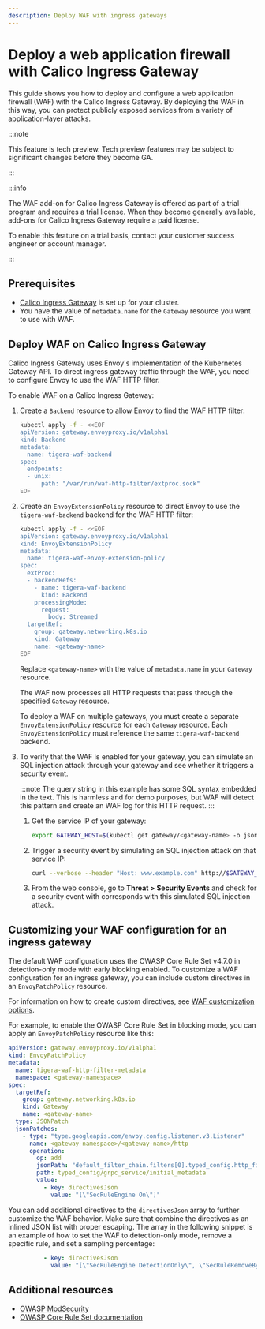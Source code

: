 ```yaml
---
description: Deploy WAF with ingress gateways
---
```


# Deploy a web application firewall with Calico Ingress Gateway

This guide shows you how to deploy and configure a web application firewall (WAF) with the Calico Ingress Gateway.
By deploying the WAF in this way, you can protect publicly exposed services from a variety of application-layer attacks.

:::note

This feature is tech preview. Tech preview features may be subject to significant changes before they become GA.

:::

:::info

The WAF add-on for Calico Ingress Gateway is offered as part of a trial program and requires a trial license.
When they become generally available, add-ons for Calico Ingress Gateway require a paid license.

To enable this feature on a trial basis, contact your customer success engineer or account manager.

:::

## Prerequisites

* [Calico Ingress Gateway](../networking/gateway-api.mdx) is set up for your cluster.
* You have the value of `metadata.name`  for the `Gateway` resource you want to use with WAF.

## Deploy WAF on Calico Ingress Gateway

Calico Ingress Gateway uses Envoy's implementation of the Kubernetes Gateway API.
To direct ingress gateway traffic through the WAF, you need to configure Envoy to use the WAF HTTP filter.

To enable WAF on a Calico Ingress Gateway:

1. Create a `Backend` resource to allow Envoy to find the WAF HTTP filter:

   ```bash
   kubectl apply -f - <<EOF
   apiVersion: gateway.envoyproxy.io/v1alpha1
   kind: Backend
   metadata:
     name: tigera-waf-backend
   spec:
     endpoints:
     - unix:
         path: "/var/run/waf-http-filter/extproc.sock"
   EOF
   ```

1. Create an `EnvoyExtensionPolicy` resource to direct Envoy to use the `tigera-waf-backend` backend for the WAF HTTP filter:

   ```bash
   kubectl apply -f - <<EOF
   apiVersion: gateway.envoyproxy.io/v1alpha1
   kind: EnvoyExtensionPolicy
   metadata:
     name: tigera-waf-envoy-extension-policy
   spec:
     extProc:
     - backendRefs:
       - name: tigera-waf-backend
         kind: Backend
       processingMode:
         request:
           body: Streamed
     targetRef:
       group: gateway.networking.k8s.io
       kind: Gateway
       name: <gateway-name>
   EOF
   ```

   Replace `<gateway-name>` with the value of `metadata.name` in your `Gateway` resource.

   The WAF now processes all HTTP requests that pass through the specified `Gateway` resource.

   To deploy a WAF on multiple gateways, you must create a separate `EnvoyExtensionPolicy` resource for each `Gateway` resource.
   Each `EnvoyExtensionPolicy` must reference the same `tigera-waf-backend` backend.

1. To verify that the WAF is enabled for your gateway, you can simulate an SQL injection attack through your gateway and see whether it triggers a security event.

   :::note
   The query string in this example has some SQL syntax embedded in the text. This is harmless and for demo purposes, but WAF will detect this pattern and create an WAF log for this HTTP request.
   :::

   1. Get the service IP of your gateway:

      ```bash
      export GATEWAY_HOST=$(kubectl get gateway/<gateway-name> -o jsonpath='{.status.addresses[0].value}')
      ```
   1. Trigger a security event by simulating an SQL injection attack on that service IP:

      ```bash
      curl --verbose --header "Host: www.example.com" http://$GATEWAY_HOST/?artist=0+div+1+union%23foo*%2F*bar%0D%0Aselect%23foo%0D%0A1%2C2%2Ccurrent_user
      ```
   1. From the web console, go to **Threat > Security Events** and check for a security event with corresponds with this simulated SQL injection attack.

## Customizing your WAF configuration for an ingress gateway

The default WAF configuration uses the OWASP Core Rule Set v4.7.0 in detection-only mode with early blocking enabled.
To customize a WAF configuration for an ingress gateway, you can include custom directives in an `EnvoyPatchPolicy` resource.

For information on how to create custom directives, see [WAF customization options](web-application-firewall.mdx#customization-options).

For example, to enable the OWASP Core Rule Set in blocking mode, you can apply an `EnvoyPatchPolicy` resource like this:

```yaml
apiVersion: gateway.envoyproxy.io/v1alpha1
kind: EnvoyPatchPolicy
metadata:
  name: tigera-waf-http-filter-metadata
  namespace: <gateway-namespace>
spec:
  targetRef:
    group: gateway.networking.k8s.io
    kind: Gateway
    name: <gateway-name>
  type: JSONPatch
  jsonPatches:
    - type: "type.googleapis.com/envoy.config.listener.v3.Listener"
      name: <gateway-namespace>/<gateway-name>/http
      operation:
        op: add
        jsonPath: "default_filter_chain.filters[0].typed_config.http_filters[?match(@.name, '.*tigera-waf-http-filter/.*')]"
        path: typed_config/grpc_service/initial_metadata
        value:
          - key: directivesJson
            value: "[\"SecRuleEngine On\"]"
```

You can add additional directives to the `directivesJson` array to further customize the WAF behavior.
Make sure that combine the directives as an inlined JSON list with proper escaping.
The array in the following snippet is an example of how to set the WAF to detection-only mode, remove a specific rule, and set a sampling percentage:

```yaml
          - key: directivesJson
            value: "[\"SecRuleEngine DetectionOnly\", \"SecRuleRemoveById 920420\", \"SecAction \\\""id:900400,phase:1,pass,nolog,setvar:tx.sampling_percentage=50\\\"\]"
```

## Additional resources

* [OWASP ModSecurity](https://modsecurity.org/)
* [OWASP Core Rule Set documentation](https://coreruleset.org/)